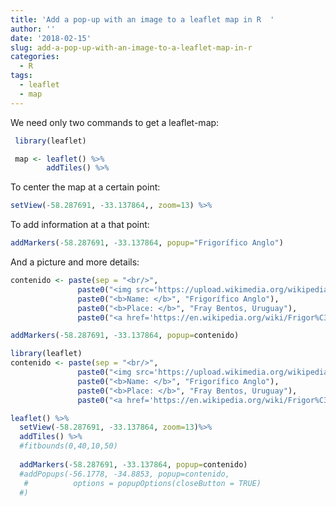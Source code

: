 ```yaml
---
title: 'Add a pop-up with an image to a leaflet map in R  '
author: ''
date: '2018-02-15'
slug: add-a-pop-up-with-an-image-to-a-leaflet-map-in-r
categories:
  - R
tags:
  - leaflet
  - map
---
```


We need only two commands to get a leaflet-map:

```r
 library(leaflet)

 map <- leaflet() %>%
        addTiles() %>%
```

To center the map at a certain point:

```r
setView(-58.287691, -33.137864,, zoom=13) %>%
```

To add information at a that point:

```r
addMarkers(-58.287691, -33.137864, popup="Frigorífico Anglo")
```
And a picture and more details:

```r
contenido <- paste(sep = "<br/>",
               paste0("<img src='https://upload.wikimedia.org/wikipedia/commons/b/b1/El_Frigor%C3%ADfico_ANGLO_en_acci%C3%B3n.jpg", "' />"),
               paste0("<b>Name: </b>", "Frigorífico Anglo"),
               paste0("<b>Place: </b>", "Fray Bentos, Uruguay"),
               paste0("<a href='https://en.wikipedia.org/wiki/Frigor%C3%ADfico_Anglo_del_Uruguay", "'>Link</a>"))

addMarkers(-58.287691, -33.137864, popup=contenido)

```


```r

library(leaflet)
contenido <- paste(sep = "<br/>",
               paste0("<img src='https://upload.wikimedia.org/wikipedia/commons/b/b1/El_Frigor%C3%ADfico_ANGLO_en_acci%C3%B3n.jpg", "' />"),
               paste0("<b>Name: </b>", "Frigorífico Anglo"),
               paste0("<b>Place: </b>", "Fray Bentos, Uruguay"),
               paste0("<a href='https://en.wikipedia.org/wiki/Frigor%C3%ADfico_Anglo_del_Uruguay", "'>Link</a>"))

leaflet() %>%
  setView(-58.287691, -33.137864, zoom=13)%>%
  addTiles() %>%
  #fitbounds(0,40,10,50)
  
  addMarkers(-58.287691, -33.137864, popup=contenido)
  #addPopups(-56.1778, -34.8853, popup=contenido,
   #          options = popupOptions(closeButton = TRUE)
  #)
 
```